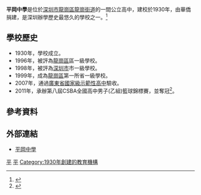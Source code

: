{{Infobox School
| name = 平岡中學
| other_name = 
| image = 
| motto = 誠、信、勤、朴
| established = 1930年
| type = 公立高中
| religion = 
| affiliation = 龍崗區政府
| district = [[龍崗區|龍崗區]]
| grades = 高一至高三
| president = 
| principal = 曾欽泉
| dean = 
| college = 
| house = 
| sc =
| cs =  
| faculty = 
| staff = 
| students = 近3500
| athletics = 
| conference = 
| colors = 
| mascot = 
| magazine = 
| free_label = 
| free_text = 
| free_label2 = 
| free_text2 = 
| free_label3 = 
| free_text3 = 
| address =[[深圳市|深圳]][[龍崗區|龍崗區]][[龍崗街道|龍崗街道]][[龍平路|龍平東路]]252號
| tel = 
| fax = 
| mail = 
| website = [http://pgzx.szlg.edu.cn/index.php 平岡中學網站]
}}

'''平岡中學'''是位於[[深圳市|深圳市]][[龍崗區|龍崗區]][[龍崗街道|龍崗街道]]的一間公立高中，建校於1930年，由華僑捐建，是深圳辦學歷史最悠久的學校之一。<ref>{{web reference|URL=http://basketball.titan24.com/2011-07-12/128391.html|title=籃球小子會戰平岡中學|work=體壇網|year=2011年|date=12月25日|accessdate=2011-12-25|archive-date=2016-03-04|archive-url=https://web.archive.org/web/20160304102314/http://basketball.titan24.com/2011-07-12/128391.html|dead-url=no}}</ref>
==學校歷史==
* 1930年，學校成立。
* 1996年，被評為[[龍崗區|龍崗區]]區一級學校。
* 1998年，被評為[[深圳市|深圳市]]市一級學校。
* 1999年，成為[[龍崗區|龍崗區]]第一所省一級學校。
* 2007年，通過[[廣東省|廣東省]][[國家級示範性高中|國家級示範性高中]]驗收。
* 2011年，承辦第八屆CSBA全國高中男子(乙組)籃球錦標賽，並奪冠<ref>{{web reference|URL=http://www.dailyss.com/content/2011-07/17/content_5848222.htm|title=全國高中男子籃球錦標赛落幕 深圳平岡中學取得冠軍|work=晶報|year=2011年|date=12月25日|accessdate=2011-12-25|archive-date=2011-07-19|archive-url=https://web.archive.org/web/20110719003642/http://www.dailyss.com/content/2011-07/17/content_5848222.htm|dead-url=no}}</ref>。
== 參考資料 ==
<div class="references-small">
<references />
</div>

==外部連結==
*[http://pgzx.szlg.edu.cn/index.php 平岡中學] {{Wayback|url=http://pgzx.szlg.edu.cn/index.php |date=20110830000841 }}


{{深圳普通高中院校}}


[[Category:深圳高中院校|平]]
[[Category:深圳初中院校|平]]
[[Category:1930年創建的教育機構|Category:1930年創建的教育機構]]
